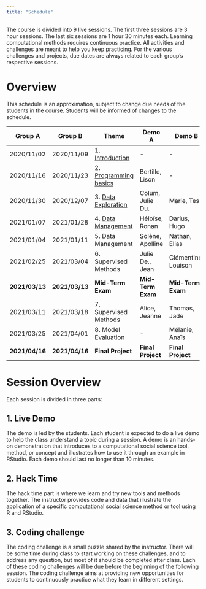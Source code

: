 ```yaml
---
title: "Schedule"
---
```


The course is divided into 9 live sessions. The first three sessions are 3 hour sessions. The last six sessions are 1 hour 30 minutes each. Learning computational methods requires continuous practice. All activities and challenges are meant to help you keep practicing. For the various challenges and projects, due dates are always related to each group's respective sessions.

# Overview

This schedule is an approximation, subject to change due needs of the students in the course. Students will be informed of changes to the schedule.

| Group A        | Group B        | Theme                                    | Demo A             | Demo B              |
| -              | -              | -                                        | -                  | -                   |
| 2020/11/02     | 2020/11/09     | 1. [Introduction](session_01.html)       | -                  | -                   |
| 2020/11/16     | 2020/11/23     | 2. [Programming basics](session_02.html) | Bertille, Lison    | -                   |
| 2020/11/30     | 2020/12/07     | 3. [Data Exploration](session_03.html)   | Colum, Julie Du.   | Marie, Tess         |
| 2021/01/07     | 2021/01/28     | 4. [Data Management](session_04.html)    | Héloïse, Ronan     | Darius, Hugo        |
| 2021/01/04     | 2021/01/11     | 5. Data Management                       | Solène, Apolline   | Nathan, Elias       |
| 2021/02/25     | 2021/03/04     | 6. Supervised Methods                    | Julie De., Jean    | Clémentine, Louison |
| **2021/03/13** | **2021/03/13** | **Mid-Term Exam**                        | **Mid-Term Exam ** | **Mid-Term Exam **  |
| 2021/03/11     | 2021/03/18     | 7. Supervised Methods                    | Alice, Jeanne      | Thomas, Jade        |
| 2021/03/25     | 2021/04/01     | 8. Model Evaluation                      | -                  | Mélanie, Anaïs      |
| **2021/04/16** | **2021/04/16** | **Final Project**                        | **Final Project**  | **Final Project**   |


# Session Overview

Each session is divided in three parts:

## 1. Live Demo
The demo is led by the students. Each student is expected to do a live demo to help the class understand a topic during a session. A demo is an hands-on demonstration that introduces to a computational social science tool, method, or concept and illustrates how to use it through an example in RStudio. Each demo should last no longer than 10 minutes.

## 2. Hack Time
The hack time part is where we learn and try new tools and methods together. The instructor provides code and data that illustrate the application of a specific computational social science method or tool using R and RStudio.

## 3. Coding challenge
The coding challenge is a small puzzle shared by the instructor.
There will be some time during class to start working on these challenges, and to address any question, but most of it should be completed after class. Each of these coding challenges will be due before the beginning of the following session. The coding challenge aims at providing new opportunities for students to continuously practice what they learn in different settings.

